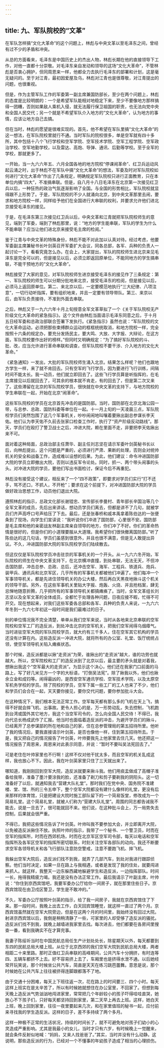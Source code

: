 ```yaml
---
---
---
```

title: 九、军队院校的“文革”
---



在军队怎样搞“文化大革命”的这个问题上，林彪与中央文革以至毛泽东之间，曾经有过不少的矛盾和冲突。

从总的方面看来，毛泽东是中国历史上的杰出人物，林彪长期在他的直接领导下工作，对他一直都十分崇敬。对毛泽东亲自发动和领导的这场“文化大革命”，不管林彪是否衷心拥护，但同周恩来一样，他都全力去执行毛泽东的部署和计划，这是毫无疑问的。至于对江青，最初因爱屋及乌，林彪对江青也是很尊敬，对江青提出的问题，也很重视。

但是，作为主管军队工作的军委第一副主席兼国防部长，至少在两个问题上，林彪的态度是比较明朗的：一个是希望军队能相对地稳定下来，至少不要像地方那样搞得一团糟，否则如果敌人乘机入侵，就无法履行保卫祖国的职责，也无法向党中央和全国人民交代；另一个就是不希望军队介入地方的“文化大革命”，认为地方的事情，应该让地方自己去搞。

但在当时，林彪的愿望是很难实现的。首先，他不希望在军队里搞“文化大革命”的这一想法，在军队院校里就行不通。当时军队的院校很多，单是空军就有四十多所，其中包括十八个飞行学校和空军学院、空军技术学院、空军工程学院、空军政治学校、空军地勤学校，以及雷达、高炮、导弹、通讯、后勤等学校。至于全军的学校，那就更多了。

一开始，当一九六六年五、六月全国各地的地方院校“停课闹革命”、红卫兵运动风起云涌之时，出于林彪不在军队中搞“文化大革命”的想法，军委及时对军队院校如何进行“文化大革命”作出了几条规定，明确规定军队院校只进行正面教育，只在本单位内搞“四大”，不准搞串联。但是，自八月十八日毛泽东在北京第一次接见红卫兵以后，一种狂热的政治气氛逐渐影响了全国。与全国的形势相比，军队院校就显得跟不上形势了。于是，军队院校的不少人就涌向北京，到中央文革那里去闹，要求和地方院校一样，同样给予他们在全国进行大串联的权利，并要求允许他们进北京接受毛泽东的接见。

于是，在毛泽东第三次接见红卫兵以后，中央文革和江青就把军队院校师生的意见，端到了军委，端到了林彪那里，说：“地方的学生能串联，军队的学生为什么不能串联？应当让他们进北京来接受毛主席的检阅。”

鉴于江青与中央文革的特殊身份，林彪不能不对此加以认真对待。经过考虑，他要军委副主席兼秘书长叶剑英召开军委扩大会议，同各总部，各军、兵种的负责人一起讨论一下，看看究竟怎么办。在会上，大家提出，军队的院校师生进北京来见毛泽东是完全可以的，但是接见以后，必须立即返回原单位，不能同地方的学生搞串联，不能干预地方的“文化大革命”。

林彪接受了大家的意见，对军队院校师生进京接受毛泽东的接见作了三条规定：第一、军队院校的师生可以分期分批地来北京，接受毛泽东的检阅，但是接见以后，必须马上返回原单位。第二、来北京以后，一定要模范地执行“三大纪律、八项注意”，一切行动听指挥，要有组织地来，并且一定要有领导带队。第三、来京以后，由军队负责接待，不准到外面去串联。

之后，林彪又于一九六六年十月上旬授意全军文革草拟了一个《关于军队院校无产阶级文化大革命的紧急指示》。这个文件由林彪当面请示毛泽东同意之后，于十月五日经军委和总政治部联合签署下发执行。《紧急指示》虽然也说：“军队院校的文化大革命运动，必须把那些束缚群众运动的框框统统取消，和地方院校一样，完全按照十六条的规定办，要充分发扬民主，要大鸣、大放、大字报、大辩论，在这方面，军队院校要作出好的榜样。”但同时又明确规定：“为了搞好军队院校的斗、批、改，应当允许进行革命串联和调查，但军队院校不要干涉、介入地方的文化大革命。”

《紧急通知》一发出，大批的军队院校师生涌入北京。结果怎么样呢？他们也跟地方学生一样，来了就不肯回去。只有空军的飞行学员，因为要进行飞行训练，间隔时间不能太长。我一动员，他们就立即回去了。这些飞行学员算是听指挥的，在毛主席接见以后就回去了，可其余的根本就不肯走，有的回去了，但是第二次又来了。这些滞留在北京的军队院校学员，很快就在中央文革的支持下，与地方院校的学生串联在一起，开始在北京“闹革命”。

这些军队院校的学员在北京首先冲击的是国防部。当时，国防部在北京北海公园一带，与总参、总政、国防科委等单位在一起。十一月上旬的一天凌晨三点，军队院校学员们突然包围了这几个军事机关，吵吵闹闹地叫嚷着要揪出副总参谋长李天佑。他们认为李天佑不久前去张家口检查工作时，执行了“资产阶级反动路线”。那天，学员们在殴打了警卫战士之后，冲进大院，赖在里面不走，非要把李天佑揪出来不可。

面对着这种局面，总政治部主任萧华、副主任刘志坚在请示军委叶剑英秘书长以后，向林彪提出，这个问题是严重的，必须进行严肃、果断的处理，否则会对统帅机关的安全和战备工作，造成难以设想的后果。为此，他们建议：命令冲进国防部大院的学员立即撤出大院，否则以违反军令论处。同时，抓一、两个带头闹事的头头。对冲进大院的学员，要他们写出书面检讨，保证今后不再重犯。

林彪没有接受这个建议，相反来了一个“四不政策”，即要求对学员们实行“打不还手，骂不还口，不抓人，不开枪”；要求在这个前提下，对冲进国防部大院的学员做好政治思想工作，动员他们退出大院。

遵照林彪的指示，总政文化部长谢镗忠、宣传部长李曼村、青年部长辛国治等几个全军文革的成员，先后出来讲话，想动员学员们离去，但都是讲不了几句，就被学员们齐声高呼口号声给压了下去。最后，还是张春桥和戚本禹拿着陈伯达的一张便条到了现场，向学生们宣读说：“我听说你们冲进了国防部，心里很不安。国防部是毛主席和他的亲密战友林副主席亲自领导的地方，你们冲了不好。你们的革命热情是很好的，但是你们的小道理要服从大道理。我希望你们很快撤离国防部。”听了陈伯达的这几句话，学员们虽感到很意外，并且也很不满意，但是无人敢提出异议。不久，冲进国防部大院的军队院校学员们陆续散去。

但这仅仅是军队院校学员冲击驻京的军事机关的一个开头。从一九六六冬开始，军队院校的师生在中央文革支持下，在北京横冲直撞，到处串联，无法无天，不但冲击国防部，冲击总参、总政、总后，还冲击空军、海军、工程兵、铁道兵、炮兵、装甲兵、通讯兵和北京军区，几乎所有的军事机关都被他们冲遍了。他们每冲一个军事领导机关，都是先进住领导机关的办公大楼，然后再白天黑夜地揪斗这个机关的领导干部。另外，在这些军事机关里贴大字报、炮轰、火烧、并且抢档案，肆无忌惮地随意折腾，几乎把所有的军事领导机关都搞瘫痪了。当时，全军文革组长刘志坚以及全军文革的全体成员，全都忙于处理各种问题，日夜应接不暇，忙得不可开交。现在想起来，对我们这些军委各总部和各军、兵种的负责人来说，一九六六年冬到一九六七年初这一段时间是我们最难过的日子。

别的单位情况我不完全清楚，单单从我们空军来说，当时从各地来北京串联的空军院校和空军工厂的造反派，到处冲击北京的空军机关，把我们空军闹得乌烟瘴气。当时进驻空军大院的军队院校学员，就大约有三千多人，住在空军其它机构的学员还没有计算在内。这些造反派一冲进大院，就将所有的办公室、礼堂、饭厅统统占领，使空军领导机关陷入瘫痪状态。

那个时候，造反派都是以揪“走资派”为荣，谁揪出的“走资派”越大，谁的功劳也就越大。所以，空军院校和工厂的造反派到了北京以后，最主要的矛头就是对着我，想揪出我这个“空军最大的走资派”。为显示这个决心，他们还在我家门口前面的马路上，写了好几米见方一个字的大标语，“打倒吴法宪”。除了揪我以外，他们也揪余立金和成钧等。闹得最凶的，是西安空军通讯学校、空军技术学院，以及太原空军机务学校的学员。除了院校的学员，空军下属一些工厂的工人也来了不少，他们和学员们会合在一起，天天要你接见，要你交代问题，要你参加批斗大会。

在这种情况下，我们根本无法正常工作。空军每天都有那么多的飞机在天上飞，搞得不好就会摔飞机、出事故。更令人担心的是，万一形势动乱，失去控制，飞机跑到台湾或国外其它地方，我这个当空军司令的，怎么向全国人民交待！不得已，我向代总长杨成武作了汇报。他当时也面临着造反派的冲击，为避开学员们的揪斗，已经离开了总参谋部的所在地和自己的家，住在总参管理局的第五招待所里。他听了我的情况后，要我直接请示叶剑英，是否也像他一样，住到第五招待所去。于是，我又把自己的情况报告了叶剑英，叶帅要我先上他家里去住几天。他还把这一情况报告了周恩来，周恩来对此表示同意，并说：“暂时不要叫吴法宪回去了。”

可是老住在叶帅家里也不行啊！这样不仅对他干扰太多，而且空军的机关乱成这样，我也放心不下。因此，我在叶剑英家里只住了三天就出来了。

哪知道，我刚刚回到空军大院，造反派就要来揪斗我。他们用痰盂做成了高帽子准备给我带，准备了墨汁要涂我的脸，还准备了剃刀和剪子要剃我的阴阳头。这一切准备好了以后，就通知我去“营建大队礼堂”。那时我们在党中央、国务院不准建楼、堂、馆、所的三令五申下，整个空军大院都没有建什么像样的礼堂，更没有后来那样的体育馆，只是把建设大院时施工部队留下的一个简易饭堂，修改成为一个简易礼堂。这个简易礼堂，就被人们称为“营建大队礼堂”。周围的同志都告诫我不能去，说是一旦去了，很可能就回不来。他们说，在这种批斗会上，万一局势失去控制，后果就会很严重。

不得已，我把这些情况告诉了叶剑英。叶帅叫我不要参加大会，并立即离开大院，以免被造反派揪住不放。执照叶帅的指示，我带了一个秘书、一个警卫员，时而在空军的指挥所，时而在西郊机场，时而在北京军区空军司令部，每天以电话和空军指挥所及各军区空军的指挥所密切联系，时刻关注空军各部队的动向。我还不断要求空军各领导机关和各飞行部队注意防空警戒，注意不要跑飞机、摔飞机。

我躲出空军大院后，造反派们找不到我，就弄了几部汽车，到处对我进行跟踪侦察。他们当时决定，如果一旦在路上与我相遇，或者是发现了我的住处，就要闯进来抓人。就这样，我整天一边东躲西藏地躲避学生和造反派，一边指挥部队。时间一长，拖得我精疲力竭。我还是没有办法正常工作。最后我请示了叶副主席，叶帅说：“你住到京西宾馆吧，我要军委办公厅给你一间房子，就在那里住些日子。京西宾馆现在由卫戍区警卫，学生是不敢冲的。”

不久，军委办公厅按照叶剑英的指示，给了我一间房子，我就在京西宾馆住了下来。那一段时间，我晚上出去工作，白天回宾馆睡觉，就这样一直过了两个月。京西宾馆虽然就在空军大院旁边，但是在这两个月的时间里，我始终没有回过大院。射进京西宾馆以后，我倒是稍稍清静了一些，可家里的人却受够了造反派的骚扰。造反派们找不到我，就晚上越墙进我家里去找。每次进去，他们都要在各房间里搜查一番，看到我确实不在才算完事。

我妻子陈绥圻当时在中国民航总局任生产计划处处长，除星期天以外，每天都要到东四的民航总局大楼上班。从位于北京西郊的我们空军大院到民航总局大楼，两者相距二十来里路。那时正值红卫兵串联的高峰期间，公共汽车十分拥挤，有时连等四、五辆车都挤不上去。好不容易挤上去了，车厢里也是挤得水泄不通。以后她经常开玩笑说，那个时候坐公共汽车，简直是天天在练习跳芭蕾舞。意思是说，那个时候她在公共汽车上往往被挤得连脚跟都落不了地。

由于交通十分困难，每天上下班往返一次，花在路上的时间要三、四个小时。每天这样上班实在是太辛苦了，所以有时候她就想住在办公室里，不回家了。但想到每天晚上造反派气势汹汹地闯进家里，常常把几个年龄较小的孩子吓得哇哇直哭，她放心不下孩子们，只好每天都坚持回到家里，第二天早上再去上班。这样，她白天上班，晚上回到家里，往往一夜里要起来几次，和在家里值班的秘书一起，应付前来寻找我的学生造反派。这样的日子，差不多持续了两个多月。

这样一种极不正常的生活状况，持续的时间长了，就不可避免地对孩子们幼小的心灵造成严重影响。尤其是我最小的女儿，当时才只有六岁，有时候晚上一觉醒来，就会条件反射似地喊：“妈妈，又来人找爸爸了。”其实，当时并没有什么动静。这说明，那些造反派的行为，已经对一个不懂事的年幼孩子造成了相当的心理损伤。